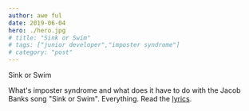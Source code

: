 ```yaml
---
author: awe ful
date: 2019-06-04
hero: ./hero.jpg
# title: "Sink or Swim"
# tags: ["junior developer","imposter syndrome"]
# category: "post"
---
```


Sink or Swim

What's imposter syndrome and what does it have to do with the Jacob Banks song "Sink or Swim". Everything. Read the [lyrics](https://genius.com/Jacob-banks-sink-or-swim-lyrics).

<!-- https://twitter.com/techmariah/status/1134131547534168065 -->

